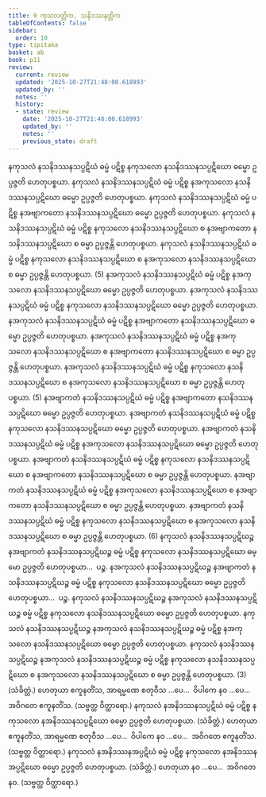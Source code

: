 ```yaml
---
title: 9 ကုသလတ္တိက, သနိဒဿနတ္တိက
tableOfContents: false
sidebar:
  order: 10
type: tipitaka
basket: ab
book: p11
review:
  current: review
  updated: '2025-10-27T21:48:00.618993'
  updated_by: ''
  notes: ''
  history:
  - state: review
    date: '2025-10-27T21:48:00.618993'
    updated_by: ''
    notes: ''
    previous_state: draft
---
```



<ReviewStatus review={frontmatter.review} showDetails={true} />

<HypothesisAnnotation frontmatter={frontmatter} />

<DynamicBreadcrumb />

<Division number="36" book="p11" e="ch" v="40" p="147">

<Paragraph number="82" book="p11">
နကုသလံ နသနိဒဿနသပ္ပဋိဃံ ဓမ္မံ ပဋိစ္စ နကုသလော နသနိဒဿနသပ္ပဋိဃော ဓမ္မော ဥပ္ပဇ္ဇတိ ဟေတုပစ္စယာ. နကုသလံ နသနိဒဿနသပ္ပဋိဃံ ဓမ္မံ ပဋိစ္စ နအကုသလော နသနိဒဿနသပ္ပဋိဃော ဓမ္မော ဥပ္ပဇ္ဇတိ ဟေတုပစ္စယာ. နကုသလံ နသနိဒဿနသပ္ပဋိဃံ ဓမ္မံ ပဋိစ္စ နအဗျာကတော နသနိဒဿနသပ္ပဋိဃော ဓမ္မော ဥပ္ပဇ္ဇတိ ဟေတုပစ္စယာ. နကုသလံ နသနိဒဿနသပ္ပဋိဃံ ဓမ္မံ ပဋိစ္စ နကုသလော နသနိဒဿနသပ္ပဋိဃော စ နအဗျာကတော နသနိဒဿနသပ္ပဋိဃော စ ဓမ္မာ ဥပ္ပဇ္ဇန္တိ ဟေတုပစ္စယာ. နကုသလံ နသနိဒဿနသပ္ပဋိဃံ ဓမ္မံ ပဋိစ္စ နကုသလော နသနိဒဿနသပ္ပဋိဃော စ နအကုသလော နသနိဒဿနသပ္ပဋိဃော စ ဓမ္မာ ဥပ္ပဇ္ဇန္တိ ဟေတုပစ္စယာ. (5)
</Paragraph>

<Paragraph number="83" book="p11">
နအကုသလံ နသနိဒဿနသပ္ပဋိဃံ ဓမ္မံ ပဋိစ္စ နအကုသလော နသနိဒဿနသပ္ပဋိဃော ဓမ္မော ဥပ္ပဇ္ဇတိ ဟေတုပစ္စယာ. နအကုသလံ နသနိဒဿနသပ္ပဋိဃံ ဓမ္မံ ပဋိစ္စ နကုသလော နသနိဒဿနသပ္ပဋိဃော ဓမ္မော ဥပ္ပဇ္ဇတိ ဟေတုပစ္စယာ. နအကုသလံ နသနိဒဿနသပ္ပဋိဃံ ဓမ္မံ ပဋိစ္စ နအဗျာကတော နသနိဒဿနသပ္ပဋိဃော ဓမ္မော ဥပ္ပဇ္ဇတိ ဟေတုပစ္စယာ. နအကုသလံ နသနိဒဿနသပ္ပဋိဃံ ဓမ္မံ ပဋိစ္စ နအကုသလော နသနိဒဿနသပ္ပဋိဃော စ နအဗျာကတော နသနိဒဿနသပ္ပဋိဃော စ ဓမ္မာ ဥပ္ပဇ္ဇန္တိ ဟေတုပစ္စယာ. နအကုသလံ နသနိဒဿနသပ္ပဋိဃံ ဓမ္မံ ပဋိစ္စ နကုသလော နသနိဒဿနသပ္ပဋိဃော စ နအကုသလော နသနိဒဿနသပ္ပဋိဃော စ ဓမ္မာ ဥပ္ပဇ္ဇန္တိ ဟေတုပစ္စယာ. (5)
</Paragraph>

<Paragraph number="84" book="p11">
နအဗျာကတံ နသနိဒဿနသပ္ပဋိဃံ ဓမ္မံ ပဋိစ္စ နအဗျာကတော နသနိဒဿနသပ္ပဋိဃော ဓမ္မော ဥပ္ပဇ္ဇတိ ဟေတုပစ္စယာ. နအဗျာကတံ နသနိဒဿနသပ္ပဋိဃံ ဓမ္မံ ပဋိစ္စ နကုသလော နသနိဒဿနသပ္ပဋိဃော ဓမ္မော ဥပ္ပဇ္ဇတိ ဟေတုပစ္စယာ. နအဗျာကတံ နသနိဒဿနသပ္ပဋိဃံ ဓမ္မံ ပဋိစ္စ နအကုသလော နသနိဒဿနသပ္ပဋိဃော ဓမ္မော ဥပ္ပဇ္ဇတိ ဟေတုပစ္စယာ. နအဗျာကတံ နသနိဒဿနသပ္ပဋိဃံ ဓမ္မံ ပဋိစ္စ နကုသလော နသနိဒဿနသပ္ပဋိဃော စ နအဗျာကတော နသနိဒဿနသပ္ပဋိဃော စ ဓမ္မာ ဥပ္ပဇ္ဇန္တိ ဟေတုပစ္စယာ. နအဗျာကတံ နသနိဒဿနသပ္ပဋိဃံ ဓမ္မံ ပဋိစ္စ နအကုသလော နသနိဒဿနသပ္ပဋိဃော စ နအဗျာကတော နသနိဒဿနသပ္ပဋိဃော စ ဓမ္မာ ဥပ္ပဇ္ဇန္တိ ဟေတုပစ္စယာ. နအဗျာကတံ နသနိဒဿနသပ္ပဋိဃံ ဓမ္မံ ပဋိစ္စ နကုသလော နသနိဒဿနသပ္ပဋိဃော စ နအကုသလော နသနိဒဿနသပ္ပဋိဃော စ ဓမ္မာ ဥပ္ပဇ္ဇန္တိ ဟေတုပစ္စယာ. (6)
</Paragraph>

<Paragraph number="85" book="p11">
နကုသလံ နသနိဒဿနသပ္ပဋိဃဉ္စ နအဗျာကတံ နသနိဒဿနသပ္ပဋိဃဉ္စ ဓမ္မံ ပဋိစ္စ နကုသလော နသနိဒဿနသပ္ပဋိဃော ဓမ္မော ဥပ္ပဇ္ဇတိ ဟေတုပစ္စယာ…  ပဉ္စ.
</Paragraph>

<Paragraph number="86" book="p11">
နအကုသလံ နသနိဒဿနသပ္ပဋိဃဉ္စ နအဗျာကတံ နသနိဒဿနသပ္ပဋိဃဉ္စ ဓမ္မံ ပဋိစ္စ နကုသလော နသနိဒဿနသပ္ပဋိဃော ဓမ္မော ဥပ္ပဇ္ဇတိ ဟေတုပစ္စယာ…  ပဉ္စ.
</Paragraph>

<Paragraph number="87" book="p11">
နကုသလံ နသနိဒဿနသပ္ပဋိဃဉ္စ နအကုသလံ နသနိဒဿနသပ္ပဋိဃဉ္စ ဓမ္မံ ပဋိစ္စ နကုသလော နသနိဒဿနသပ္ပဋိဃော ဓမ္မော ဥပ္ပဇ္ဇတိ ဟေတုပစ္စယာ. နကုသလံ နသနိဒဿနသပ္ပဋိဃဉ္စ နအကုသလံ နသနိဒဿနသပ္ပဋိဃဉ္စ ဓမ္မံ ပဋိစ္စ နအကုသလော နသနိဒဿနသပ္ပဋိဃော ဓမ္မော ဥပ္ပဇ္ဇတိ ဟေတုပစ္စယာ. နကုသလံ နသနိဒဿနသပ္ပဋိဃဉ္စ နအကုသလံ နသနိဒဿနသပ္ပဋိဃဉ္စ ဓမ္မံ ပဋိစ္စ နကုသလော နသနိဒဿနသပ္ပဋိဃော စ နအကုသလော နသနိဒဿနသပ္ပဋိဃော စ ဓမ္မာ ဥပ္ပဇ္ဇန္တိ ဟေတုပစ္စယာ. (3) (သံခိတ္တံ.)
</Paragraph>

<Paragraph number="88" book="p11">
ဟေတုယာ ဧကူနတိံသ, အာရမ္မဏေ စတုဝီသ …ပေ…  ဝိပါကေ နဝ …ပေ…  အဝိဂတေ ဧကူနတိံသ. (သဗ္ဗတ္ထ ဝိတ္ထာရော.)
</Paragraph>

</Division>
<Division number="37" book="p11" e="ch" v="40" p="149">

<Paragraph number="89" book="p11">
နကုသလံ နအနိဒဿနသပ္ပဋိဃံ ဓမ္မံ ပဋိစ္စ နကုသလော နအနိဒဿနသပ္ပဋိဃော ဓမ္မော ဥပ္ပဇ္ဇတိ ဟေတုပစ္စယာ. (သံခိတ္တံ.)
</Paragraph>

<Paragraph number="90" book="p11">
ဟေတုယာ ဧကူနတိံသ, အာရမ္မဏေ စတုဝီသ …ပေ…  ဝိပါကေ နဝ …ပေ…  အဝိဂတေ ဧကူနတိံသ. (သဗ္ဗတ္ထ ဝိတ္ထာရော.)
</Paragraph>

</Division>
<Division number="38" book="p11" e="ch" v="40" p="149">

<Paragraph number="91" book="p11">
နကုသလံ နအနိဒဿနအပ္ပဋိဃံ ဓမ္မံ ပဋိစ္စ နကုသလော နအနိဒဿနအပ္ပဋိဃော ဓမ္မော ဥပ္ပဇ္ဇတိ ဟေတုပစ္စယာ. (သံခိတ္တံ.)
</Paragraph>

<Paragraph number="92" book="p11">
ဟေတုယာ နဝ …ပေ…  အဝိဂတေ နဝ. (သဗ္ဗတ္ထ ဝိတ္ထာရော.)
</Paragraph>
</Division>